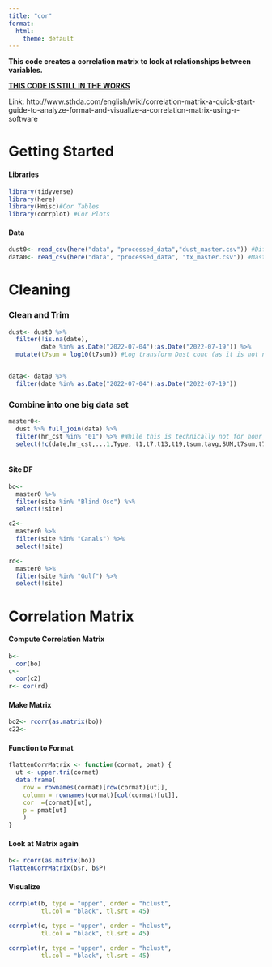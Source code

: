 ```yaml
---
title: "cor"
format:
  html:
    theme: default
---
```


**This code creates a correlation matrix to look at relationships between variables.**

[**THIS CODE IS STILL IN THE WORKS**]{.ul}

Link: http://www.sthda.com/english/wiki/correlation-matrix-a-quick-start-guide-to-analyze-format-and-visualize-a-correlation-matrix-using-r-software

# Getting Started

#### Libraries

```r
library(tidyverse)
library(here)
library(Hmisc)#Cor Tables
library(corrplot) #Cor Plots
```

#### Data

```r
dust0<- read_csv(here("data", "processed_data","dust_master.csv")) #Different Dust permutations
data0<- read_csv(here("data", "processed_data", "tx_master.csv")) #Master Data containing copies_mL and nutrients 
```

# Cleaning

### Clean and Trim

```r
dust<- dust0 %>%
  filter(!is.na(date),
         date %in% as.Date("2022-07-04"):as.Date("2022-07-19")) %>%
  mutate(t7sum = log10(t7sum)) #Log transform Dust conc (as it is not normal) 


data<- data0 %>%
  filter(date %in% as.Date("2022-07-04"):as.Date("2022-07-19"))
```

### Combine into one big data set

```r
master0<- 
  dust %>% full_join(data) %>%
  filter(hr_cst %in% "01") %>% #While this is technically not for hour 1, this gets ride of all duplicates for the sake of analysis.
  select(!c(date,hr_cst,...1,Type, t1,t7,t13,t19,tsum,tavg,SUM,t7sum,t7avg))



```

#### Site DF

```r
bo<- 
  master0 %>%
  filter(site %in% "Blind Oso") %>%
  select(!site)

c2<- 
  master0 %>%
  filter(site %in% "Canals") %>%
  select(!site)

rd<- 
  master0 %>%
  filter(site %in% "Gulf") %>%
  select(!site)
```

# Correlation Matrix

#### Compute Correlation Matrix

```r
b<- 
  cor(bo)
c<- 
  cor(c2)
r<- cor(rd)
```

#### Make Matrix

```r
bo2<- rcorr(as.matrix(bo))
c22<- 

```

#### Function to Format

```r
flattenCorrMatrix <- function(cormat, pmat) {
  ut <- upper.tri(cormat)
  data.frame(
    row = rownames(cormat)[row(cormat)[ut]],
    column = rownames(cormat)[col(cormat)[ut]],
    cor  =(cormat)[ut],
    p = pmat[ut]
    )
}
```

#### Look at Matrix again

```r
b<- rcorr(as.matrix(bo))
flattenCorrMatrix(b$r, b$P)
```

#### Visualize

```r
corrplot(b, type = "upper", order = "hclust", 
         tl.col = "black", tl.srt = 45)

corrplot(c, type = "upper", order = "hclust", 
         tl.col = "black", tl.srt = 45)

corrplot(r, type = "upper", order = "hclust", 
         tl.col = "black", tl.srt = 45)
```
